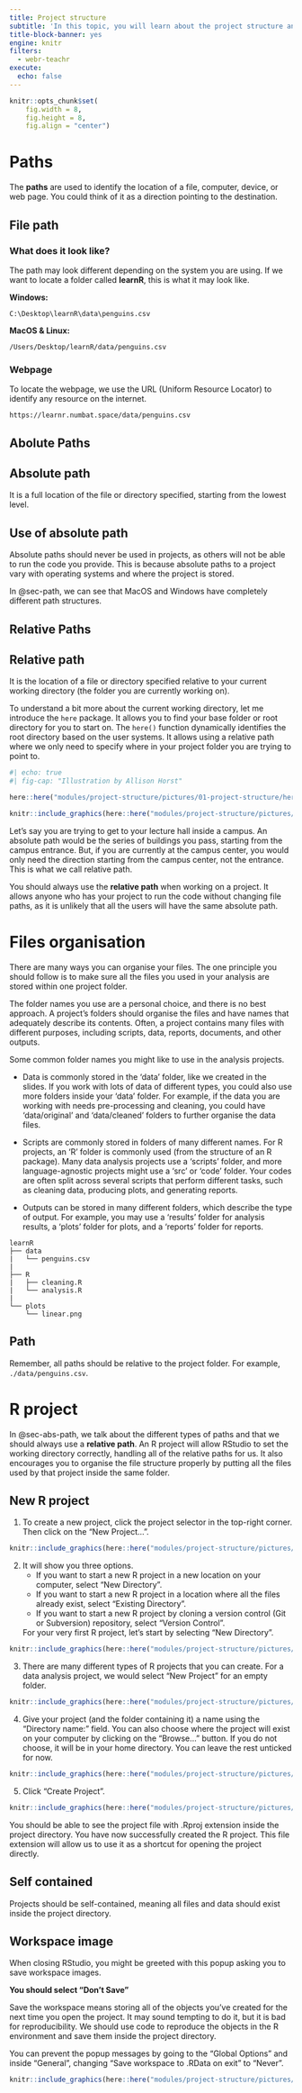 ```yaml
---
title: Project structure
subtitle: 'In this topic, you will learn about the project structure and how to manage your project in R properly.'
title-block-banner: yes
engine: knitr
filters:
  - webr-teachr
execute: 
  echo: false
---
```


```r
knitr::opts_chunk$set(
    fig.width = 8,
    fig.height = 8,
    fig.align = "center")
```

# Paths {#sec-path}

The **paths** are used to identify the location of a file, computer, device, or web page. You could think of it as a direction pointing to the destination.

## File path

### What does it look like?

The path may look different depending on the system you are using. If we want to locate a folder called **learnR**, this is what it may look like.

**Windows:**

`C:\Desktop\learnR\data\penguins.csv`

**MacOS & Linux:**

`/Users/Desktop/learnR/data/penguins.csv`

### Webpage

To locate the webpage, we use the URL (Uniform Resource Locator) to identify any resource on the internet.

`https://learnr.numbat.space/data/penguins.csv`


## Abolute Paths {#sec-abs-path}

:::{.callout-note}
# Absolute path

It is a full location of the file or directory specified, starting from the lowest level.
:::

:::{.callout-important}
# Use of absolute path

Absolute paths should never be used in projects, as others will not be able to run the code you provide. This is because absolute paths to a project vary with operating systems and where the project is stored.

In @sec-path, we can see that MacOS and Windows have completely different path structures.
:::

## Relative Paths {#sec-rela-path}

:::{.callout-note}
# Relative path

It is the location of a file or directory specified relative to your current working directory (the folder you are currently working on).
:::

To understand a bit more about the current working directory, let me introduce the `here` package. It allows you to find your base folder or root directory for you to start on. The `here()` function dynamically identifies the root directory based on the user systems. It allows using a relative path where we only need to specify where in your project folder you are trying to point to.

```r
#| echo: true
#| fig-cap: "Illustration by Allison Horst"

here::here("modules/project-structure/pictures/01-project-structure/here.png")

knitr::include_graphics(here::here("modules/project-structure/pictures/01-project-structure/here.png"))
```

Let's say you are trying to get to your lecture hall inside a campus. An absolute path would be the series of buildings you pass, starting from the campus entrance. But, if you are currently at the campus center, you would only need the direction starting from the campus center, not the entrance. This is what we call relative path.

You should always use the **relative path** when working on a project. It allows anyone who has your project to run the code without changing file paths, as it is unlikely that all the users will have the same absolute path.


# Files organisation

There are many ways you can organise your files. The one principle you should follow is to make sure all the files you used in your analysis are stored within one project folder.

The folder names you use are a personal choice, and there is no best approach. A project’s folders should organise the files and have names that adequately describe its contents. Often, a project contains many files with different purposes, including scripts, data, reports, documents, and other outputs.

Some common folder names you might like to use in the analysis projects.

- Data is commonly stored in the ‘data’ folder, like we created in the slides. If you work with lots of data of different types, you could also use more folders inside your ‘data’ folder. For example, if the data you are working with needs pre-processing and cleaning, you could have ‘data/original’ and ‘data/cleaned’ folders to further organise the data files.
    
- Scripts are commonly stored in folders of many different names. For R projects, an ‘R’ folder is commonly used (from the structure of an R package). Many data analysis projects use a ‘scripts’ folder, and more language-agnostic projects might use a ‘src’ or ‘code’ folder. Your codes are often split across several scripts that perform different tasks, such as cleaning data, producing plots, and generating reports.
   
- Outputs can be stored in many different folders, which describe the type of output. For example, you may use a ‘results’ folder for analysis results, a ‘plots’ folder for plots, and a ‘reports’ folder for reports.

```
learnR
├── data
|   └── penguins.csv
|
├── R
|   ├── cleaning.R
|   └── analysis.R
|
└── plots
    └── linear.png
```

:::{.callout-important}
# Path

Remember, all paths should be relative to the project folder. For example, `./data/penguins.csv`.
:::


# R project

In @sec-abs-path, we talk about the different types of paths and that we should always use a **relative path**. An R project will allow RStudio to set the working directory correctly, handling all of the relative paths for us. It also encourages you to organise the file structure properly by putting all the files used by that project inside the same folder.

## New R project

1. To create a new project, click the project selector in the top-right corner. Then click on the "New Project...".

```r
knitr::include_graphics(here::here("modules/project-structure/pictures/01-project-structure/project_1.png"))
```

2. It will show you three options.
    * If you want to start a new R project in a new location on your computer, select "New Directory".
    * If you want to start a new R project in a location where all the files already exist, select "Existing Directory".
    * If you want to start a new R project by cloning a version control (Git or Subversion) repository, select "Version Control".

    For your very first R project, let's start by selecting "New Directory".

```r
knitr::include_graphics(here::here("modules/project-structure/pictures/01-project-structure/project_2.png"))
```

3. There are many different types of R projects that you can create. For a data analysis project, we would select "New Project" for an empty folder.

```r
knitr::include_graphics(here::here("modules/project-structure/pictures/01-project-structure/project_3.png"))
```

4. Give your project (and the folder containing it) a name using the "Directory name:" field. You can also choose where the project will exist on your computer by clicking on the "Browse..." button. If you do not choose, it will be in your home directory. You can leave the rest unticked for now.

```r
knitr::include_graphics(here::here("modules/project-structure/pictures/01-project-structure/project_4.png"))
```

5. Click "Create Project".

```r
knitr::include_graphics(here::here("modules/project-structure/pictures/01-project-structure/project_5.png"))
```

You should be able to see the project file with .Rproj extension inside the project directory. You have now successfully created the R project. This file extension will allow us to use it as a shortcut for opening the project directly.

:::{.callout-important}
# Self contained

Projects should be self-contained, meaning all files and data should exist inside the project directory.
:::


## Workspace image

When closing RStudio, you might be greeted with this popup asking you to save workspace images.

**You should select "Don't Save"**

Save the workspace means storing all of the objects you've created for the next time you open the project. It may sound tempting to do it, but it is bad for reproducibility. We should use code to reproduce the objects in the R environment and save them inside the project directory.

You can prevent the popup messages by going to the "Global Options" and inside "General", changing "Save workspace to .RData on exit" to "Never".

```r
knitr::include_graphics(here::here("modules/project-structure/pictures/01-project-structure/disable_store.png"))
```